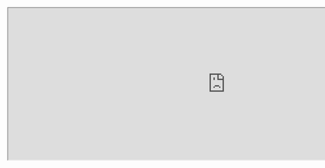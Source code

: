 <div className="replay-block">
  <iframe
    src="https://app.dashcam.io/replay/6866b1f7409e098717b014e0?share=Kohr7lQghGz3kPx7ZW2Bg&embed=true&timestamp=90000&playbackRate=5"
    width="1000"
    height="350"
  />
</div>
